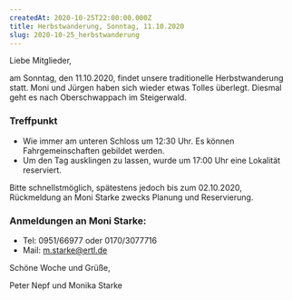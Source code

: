 ```yaml
---
createdAt: 2020-10-25T22:00:00.000Z
title: Herbstwanderung, Sonntag, 11.10.2020
slug: 2020-10-25_herbstwanderung
---
```

Liebe Mitglieder,

am Sonntag, den 11.10.2020, findet unsere traditionelle Herbstwanderung statt. Moni und Jürgen haben sich wieder etwas Tolles überlegt. Diesmal geht es nach Oberschwappach im Steigerwald.

### Treffpunkt
- Wie immer am unteren Schloss um 12:30 Uhr. Es können Fahrgemeinschaften gebildet werden.
- Um den Tag ausklingen zu lassen, wurde um 17:00 Uhr eine Lokalität reserviert.

Bitte schnellstmöglich, spätestens jedoch bis zum 02.10.2020, Rückmeldung an Moni Starke zwecks Planung und Reservierung.

### Anmeldungen an Moni Starke:
- Tel: 0951/66977 oder 0170/3077716
- Mail: [m.starke@ertl.de](mailto:m.starke@ertl.de)

Schöne Woche und Grüße,

Peter Nepf und Monika Starke
